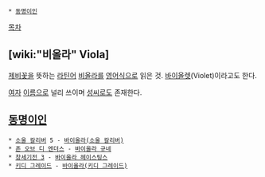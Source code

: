  * [[동명이인]]

[[목차]]
== [wiki:"비올라" Viola] ==
[[제비꽃]]을 뜻하는 [[라틴어]] [[비올라]]를 [[영어]]식으로 읽은 것. [[바이올렛]](Violet)이라고도 한다.

[[여자]] [[이름]]으로 널리 쓰이며 [[성씨]]로도 존재한다.

== [[동명이인]] ==
 * [[소울 칼리버]] 5 - [[바이올라(소울 칼리버)]]
 * [[존 오브 디 엔더스]] - [[바이올라 규네]]
 * [[창세기전 3]] - [[바이올라 헤이스팅스]]
 * [[키디 그레이드]] - [[바이올라(키디 그레이드)]]
